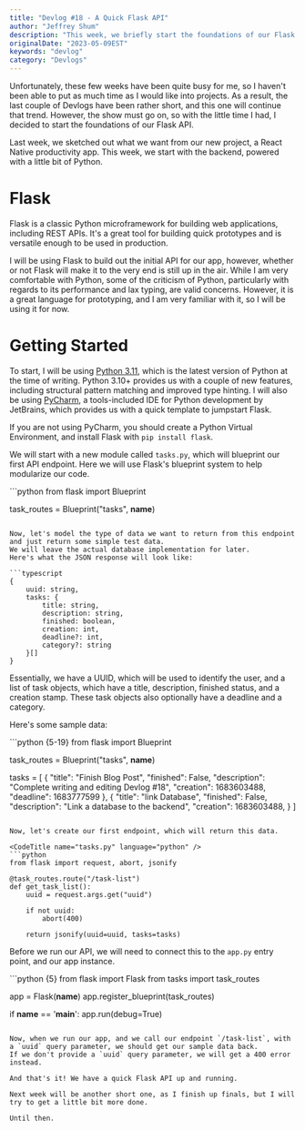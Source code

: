 ```yaml
---
title: "Devlog #18 - A Quick Flask API"
author: "Jeffrey Shum"
description: "This week, we briefly start the foundations of our Flask API."
originalDate: "2023-05-09EST"
keywords: "devlog"
category: "Devlogs"
---
```


Unfortunately, these few weeks have been quite busy for me, so I haven't been able to put as much time as I would like into projects.
As a result, the last couple of Devlogs have been rather short, and this one will continue that trend.
However, the show must go on, so with the little time I had, I decided to start the foundations of our Flask API.

Last week, we sketched out what we want from our new project, a React Native productivity app.
This week, we start with the backend, powered with a little bit of Python.

# Flask

Flask is a classic Python microframework for building web applications, including REST APIs.
It's a great tool for building quick prototypes and is versatile enough to be used in production.

I will be using Flask to build out the initial API for our app, however, whether or not Flask will make it to the very end is still up in the air.
While I am very comfortable with Python, some of the criticism of Python, particularly with regards to its performance and lax typing, are valid concerns.
However, it is a great language for prototyping, and I am very familiar with it, so I will be using it for now.

# Getting Started

To start, I will be using [Python 3.11](https://www.python.org/downloads/release/python-3110/), which is the latest version of Python at the time of writing.
Python 3.10+ provides us with a couple of new features, including structural pattern matching and improved type hinting.
I will also be using [PyCharm](https://www.jetbrains.com/pycharm/), a tools-included IDE for Python development by JetBrains, which provides us with a quick template to jumpstart Flask.

If you are not using PyCharm, you should create a Python Virtual Environment, and install Flask with `pip install flask`.

We will start with a new module called `tasks.py`, which will blueprint our first API endpoint.
Here we will use Flask's blueprint system to help modularize our code.

<CodeTitle name="tasks.py" language="python" />
```python
from flask import Blueprint

task_routes = Blueprint("tasks", __name__)
```

Now, let's model the type of data we want to return from this endpoint and just return some simple test data.
We will leave the actual database implementation for later.
Here's what the JSON response will look like:

```typescript
{
    uuid: string,
    tasks: {
        title: string,
        description: string,
        finished: boolean,
        creation: int,
        deadline?: int,
        category?: string
    }[]
}
```

Essentially, we have a UUID, which will be used to identify the user, and a list of task objects, which have a title, description, finished status, and a creation stamp.
These task objects also optionally have a deadline and a category.

Here's some sample data:

<CodeTitle name="tasks.py" language="python" />
```python {5-19}
from flask import Blueprint

task_routes = Blueprint("tasks", __name__)

tasks = [
    {
        "title": "Finish Blog Post",
        "finished": False,
        "description": "Complete writing and editing Devlog #18",
        "creation": 1683603488,
        "deadline": 1683777599
    },
    {
        "title": "link Database",
        "finished": False,
        "description": "Link a database to the backend",
        "creation": 1683603488,
    }
]
```

Now, let's create our first endpoint, which will return this data.

<CodeTitle name="tasks.py" language="python" />
```python
from flask import request, abort, jsonify

@task_routes.route("/task-list")
def get_task_list():
    uuid = request.args.get("uuid")

    if not uuid:
        abort(400)
    
    return jsonify(uuid=uuid, tasks=tasks)
```

Before we run our API, we will need to connect this to the `app.py` entry point, and our app instance.

<CodeTitle name="app.py" language="python" />
```python {5}
from flask import Flask
from tasks import task_routes

app = Flask(__name__)
app.register_blueprint(task_routes)

if __name__ == '__main__':
    app.run(debug=True)
```

Now, when we run our app, and we call our endpoint `/task-list`, with a `uuid` query parameter, we should get our sample data back.
If we don't provide a `uuid` query parameter, we will get a 400 error instead.

And that's it! We have a quick Flask API up and running.

Next week will be another short one, as I finish up finals, but I will try to get a little bit more done.

Until then.

